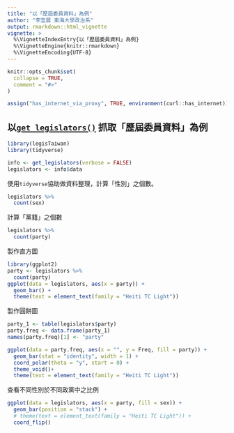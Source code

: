 ```yaml
---
title: "以「歷屆委員資料」為例"
author: "李宜展 東海大學政治系"
output: rmarkdown::html_vignette
vignette: >
  %\VignetteIndexEntry{以「歷屆委員資料」為例}
  %\VignetteEngine{knitr::rmarkdown}
  %\VignetteEncoding{UTF-8}
---
```


```r
knitr::opts_chunk$set(
  collapse = TRUE,
  comment = "#>"
)
```

```r
assign("has_internet_via_proxy", TRUE, environment(curl::has_internet))
```


## 以[`get_legislators()`](https://davidycliao.github.io/legisTaiwan/reference/get_legislators.html) 抓取「歷屆委員資料」為例

```r
library(legisTaiwan)
library(tidyverse)
```

```r
info <- get_legislators(verbose = FALSE)
legislators <- info$data
```

使用`tidyverse`協助做資料整理，計算「性別」之個數。
```r
legislators %>% 
  count(sex) 
```

計算「黨籍」之個數
```r
legislators %>% 
  count(party) 
```

製作直方圖

```r
library(ggplot2)
party <- legislators %>% 
  count(party) 
ggplot(data = legislators, aes(x = party)) +
  geom_bar() +
  theme(text = element_text(family = "Heiti TC Light"))
```

製作圓餅圖
```r
party_1 <- table(legislators$party)
party.freq <- data.frame(party_1)
names(party.freq)[1] <- "party"

ggplot(data = party.freq, aes(x = "", y = Freq, fill = party)) +
  geom_bar(stat = "identity", width = 1) +
  coord_polar(theta = "y", start = 0) +
  theme_void()+
  theme(text = element_text(family = "Heiti TC Light"))

```

查看不同性別於不同政黨中之比例
```r
ggplot(data = legislators, aes(x = party, fill = sex)) +
  geom_bar(position = "stack") +
  # theme(text = element_text(family = "Heiti TC Light")) +
  coord_flip()
```

